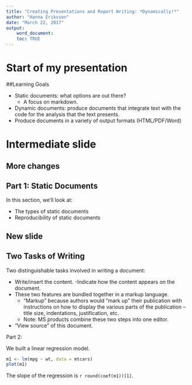 ```yaml
---
title: "Creating Presentations and Report Writing: *Dynamically!*"
author: "Hanna Eriksson"
date: "March 22, 2017"
output: 
    word_document:
    toc: TRUE
---
```

# Start of my presentation

##Learning Goals

- Static documents: what options are out there?
    - A focus on markdown.
- Dynamic documents: produce documents that integrate text with the code for the analysis that the
text presents.
- Produce documents in a variety of output formats (HTML/PDF/Word)

# Intermediate slide

## More changes 

## Part 1: Static Documents

In this section, we’ll look at:

- The types of static documents
- Reproducibility of static documents

## New slide


## Two Tasks of Writing

Two distinguishable tasks involved in writing a document:

- Write/insert the content.
    -Indicate how the content appears on the document.
- These two features are bundled together in a markup language.
    - “Markup” because authors would “mark up” their publication with instructions on how to display the various parts of the publication – title size, indentations, justification, etc.
    - Note: MS products combine these two steps into one editor.
- “View source” of this document.

Part 2:

We built a linear regression model.

```r

m1 <- lm(mpg ~ wt, data = mtcars)
plot(m1)
```

The slope of the regression is `r round(coef(m1))[1]`.